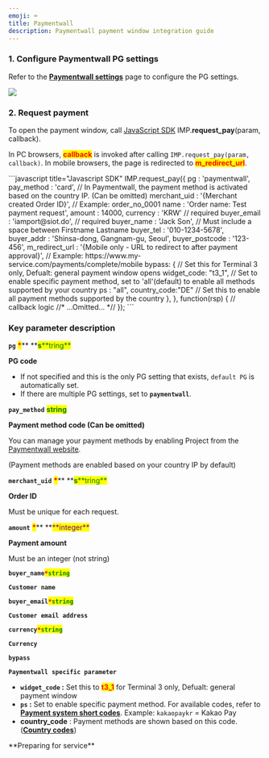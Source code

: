 ```yaml
---
emoji: ⌨
title: Paymentwall
description: Paymentwall payment window integration guide
---
```




### 1. Configure Paymentwall PG settings

Refer to the [**Paymentwall settings**](../../ready/2.-pg/payment-gateway-settings/undefined-1) page to configure the PG settings.

![](/gitbook-assets/en/Paymentwall_logo_dark_latest.jpeg)

### 2. Request payment

To open the payment window, call [JavaScript SDK](../../sdk/javascript-sdk/) IMP.**request_pay**(param, callback).

In PC browsers, <mark style="color:red;">**callback**</mark> is invoked after calling `IMP.request_pay(param, callback)`. In mobile browsers, the page is redirected to <mark style="color:red;">**m_redirect_url**</mark>.

<Tabs>
<Tab title="Authenticated payment request">
```javascript title="Javascript SDK"
IMP.request_pay({
    pg : 'paymentwall',
    pay_method : 'card', // In Paymentwall, the payment method is activated based on the country IP. (Can be omitted)
    merchant_uid : '{Merchant created Order ID}', // Example: order_no_0001
    name : 'Order name: Test payment request',
    amount : 14000,
    currency : 'KRW'  // required
    buyer_email : 'iamport@siot.do',  // required 
    buyer_name : 'Jack Son',   // Must include a space between Firstname Lastname
    buyer_tel : '010-1234-5678',
    buyer_addr : 'Shinsa-dong, Gangnam-gu, Seoul',
    buyer_postcode : '123-456',
    m_redirect_url : '{Mobile only - URL to redirect to after payment approval}', // Example: https://www.my-service.com/payments/complete/mobile
    bypass: {
      // Set this for Terminal 3 only, Defualt: general payment window opens
      widget_code: "t3_1",  
      // Set to enable specific payment method, set to 'all'(default) to enable all methods supported by your country
      ps : "all",
      country_code:"DE"  // Set this to enable all payment methods supported by the country
    },
}, function(rsp) { // callback logic
	//* ...Omitted... *//
});
```

###

### Key parameter description

**`pg`** <mark style="color:red;">**\***</mark>\*\* **<mark style="color:green;">**s**</mark><mark style="color:green;">**tring\*\*</mark>

**PG code**

- If not specified and this is the only PG setting that exists, `default PG` is automatically set.
- If there are multiple PG settings, set to **`paymentwall`**.

**`pay_method`** <mark style="color:green;">**s**</mark><mark style="color:green;">**tring**</mark>

**Payment method code (Can be omitted)**

You can manage your payment methods by enabling Project from the [Paymentwall website](https://api.paymentwall.com/).

(Payment methods are enabled based on your country IP by default)

**`merchant_uid`** <mark style="color:red;">**\***</mark>\*\* **<mark style="color:green;">**s**</mark><mark style="color:green;">**tring\*\*</mark>

**Order ID**

Must be unique for each request.

**`amount`** <mark style="color:red;">**\***</mark>\*\* **<mark style="color:purple;">**integer\*\*</mark>

**Payment amount**

Must be an integer (not string)

**`buyer_name`**<mark style="color:red;">**`*`**</mark><mark style="color:green;">**`string`**</mark>

**`Customer name`**

**`buyer_email`**<mark style="color:red;">**`*`**</mark><mark style="color:green;">**`string`**</mark>

**`Customer email address`**

**`currency`**<mark style="color:red;">**`*`**</mark><mark style="color:green;">**`string`**</mark>

**`Currency`**

**`bypass`**

**`Paymentwall specific parameter`**

- **`widget_code` :** Set this to <mark style="color:red;">**t3_1**</mark> for Terminal 3 only, Defualt: general payment window
- **`ps` :** Set to enable specific payment method. For available codes, refer to [**Payment system short codes**](https://docs.paymentwall.com/reference/payment-system-shortcodes). Example: `kakaopaykr` = Kakao Pay
- **country_code** : Payment methods are shown based on this code. ([**Country codes**](https://en.wikipedia.org/wiki/ISO_3166-1_alpha-2))

</Tab>

<Tab title="Non-authenticated payment request">
**Preparing for service**

</Tab>
</Tabs>
